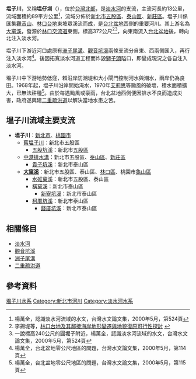 {{Infobox river
| name       = 塭子川
| name_native= 塭仔圳
| image      = 溫子圳閘門.jpg
| image_size = 270px
| image_caption =  位在[[二重疏洪道|二重疏洪道]]五股端的塭仔圳閘門
| origin     = [[林口交流道_(國道1號)|林口交流道]]東側
| mouth      = [[淡水河|淡水河]]
| basin_countries = {{ROC}}
| location  = [[新北市|新北市]][[五股區|五股區]]、[[泰山區_(新北市)|泰山區]] <br> [[新莊區|新莊區]]、[[林口區|林口區]] <br> [[桃園市|桃園市]][[龜山區|龜山區]]
| length    = {{convert|13|km|0}}
| elevation = {{convert|372|m|0}}
| mouth_elevation = {{convert|1|m|0}}
| discharge = 
| watershed = {{convert|89|km2|0}}
}}
'''塭子川'''，又稱'''塭仔圳'''（{{lang-nan-tw|Ùn-á-chùn}}），位於[[台灣北部|台灣北部]]，是[[淡水河|淡水河]]的支流，主流河長約13公里，流域面積約89平方公里<ref name="楊萬全水文">楊萬全，認識淡水河流域的水文，台灣水文論文集，2000年5月，第524頁</ref>，流域分佈於[[新北市|新北市]][[五股區|五股區]]、[[泰山區_(新北市)|泰山區]]、[[新莊區|新莊區]]。塭子川係匯集[[觀音山_(新北市)|觀音山]]、[[林口台地|林口台地]]東坡眾溪流而成，是[[台北盆地|台北盆地]]西側的重要河川。其上游名為[[大窠溪|大窠溪]]，發源於[[林口交流道_(國道1號)|林口交流道]]東側，標高372公尺<ref>李錫堤等，[http://140.115.123.30/LINKOU/CH02/CH02X.htm 林口台地及其鄰接海岸地形變遷與地貌復原可行性探討] {{Wayback|url=http://140.115.123.30/LINKOU/CH02/CH02X.htm |date=20200917143016 }}</ref><ref>一說標高240公尺的圓堀子附近，楊萬全，認識淡水河流域的水文，台灣水文論文集，2000年5月，第524頁</ref>，向東南流入[[台北盆地|台北盆地]]後，轉向北注入淡水河。

塭子川下游近河口處原有[[洲子尾溝|洲子尾溝]]、[[觀音坑溪|觀音坑溪]]兩條支流分自東、西兩側匯入，再行注入淡水河<ref>楊萬全，台北盆地零公尺地區的問題，台灣水文論文集，2000年5月，第114頁</ref>。後因拓寬淡水河道工程而炸毀[[獅子頭|獅子頭]]隘口，即變成現況之各自注入淡水河。

塭子川中下游地勢低窪，賴沿岸防潮堤和大小閘門控制河水與潮水，兩岸仍為良田。1968年起，塭子川沿岸開始淹水，1970年[[艾莉思颱風|艾莉思]]等颱風的破壞，積水面積擴大，已無法耕種<ref>楊萬全，台北盆地零公尺地區的問題，台灣水文論文集，2000年5月，第115頁</ref>。由於每遇颱風或豪雨，台北盆地西側便因排水不良而造成災害，政府遂興建[[二重疏洪道|二重疏洪道]]以解決當地水患之苦。

==塭子川流域主要支流==
*'''塭子川'''：[[新北市|新北市]]、[[桃園市|桃園市]]
**[[舊塭子川|舊塭子川]]：新北市五股區
***[[五股坑溪|五股坑溪]]：新北市[[五股區|五股區]]
**[[中港排水溝|中港排水溝]]：新北市五股區、[[泰山區_(新北市)|泰山區]]、[[新莊區|新莊區]]
***[[貴子坑溪_(新北市)|貴子坑溪]]：新北市泰山區
**'''[[大窠溪|大窠溪]]'''：新北市五股區、泰山區、[[林口區|林口區]]、桃園市[[龜山區|龜山區]]
***[[水碓窠溪|水碓窠溪]]：新北市五股區、泰山區
***[[橫窠溪|橫窠溪]]：新北市泰山區
****[[新寮坑溪|新寮坑溪]]：新北市泰山區
***[[柯厝坑溪|柯厝坑溪]]：新北市泰山區
****[[錢厝坑溪|錢厝坑溪]]：新北市泰山區

==相關條目==
*[[淡水河|淡水河]]
*[[觀音坑溪|觀音坑溪]]
*[[洲子尾溝|洲子尾溝]]
*[[二重疏洪道|二重疏洪道]]

==參考資料==
<div class="references-small">
<references />
</div>

{{淡水河}}

[[Category:塭子川水系|]]
[[Category:新北市河川|Category:新北市河川]]
[[Category:淡水河水系|Category:淡水河水系]]